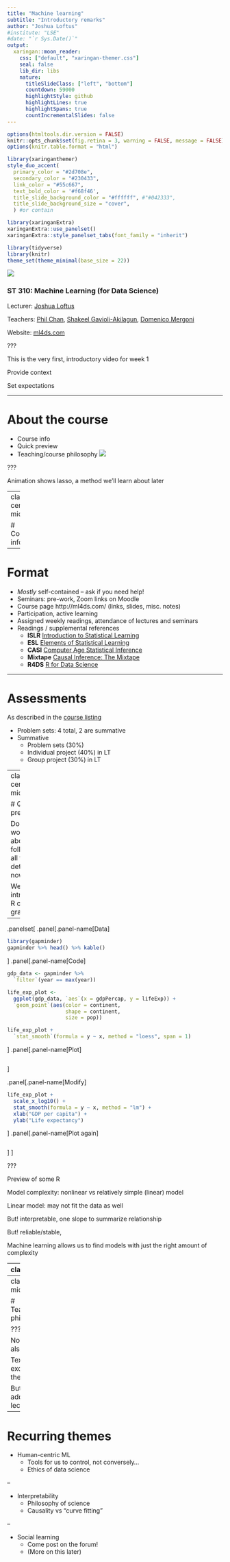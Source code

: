 ```yaml
---
title: "Machine learning"
subtitle: "Introductory remarks"
author: "Joshua Loftus"
#institute: "LSE"
#date: "`r Sys.Date()`"
output:
  xaringan::moon_reader:
    css: ["default", "xaringan-themer.css"]
    seal: false    
    lib_dir: libs
    nature:
      titleSlideClass: ["left", "bottom"]
      countdown: 59000
      highlightStyle: github
      highlightLines: true
      highlightSpans: true
      countIncrementalSlides: false
---
```


```r
options(htmltools.dir.version = FALSE)
knitr::opts_chunk$set(fig.retina = 3, warning = FALSE, message = FALSE)
options(knitr.table.format = "html")
```

```r
library(xaringanthemer)
style_duo_accent(
  primary_color = "#2d708e",
  secondary_color = "#230433",
  link_color = "#55c667",
  text_bold_color = '#f68f46',
  title_slide_background_color = "#ffffff", #"#042333",
  title_slide_background_size = "cover",
  ) #or contain
```

```r
library(xaringanExtra)
xaringanExtra::use_panelset()
xaringanExtra::style_panelset_tabs(font_family = "inherit")
```

```r
library(tidyverse)
library(knitr)
theme_set(theme_minimal(base_size = 22))
```

<style type="text/css">
.remark-slide-content {
    font-size: 1.2rem;
    padding: 1em 4em 1em 4em;
}
</style>

![](../../../files/theme/LSE_stats_banner.jpg)

### ST 310: Machine Learning (for Data Science)

Lecturer: [Joshua Loftus](https://joshualoftus.com/)

Teachers: [Phil Chan](https://www.lse.ac.uk/Statistics/People/Dr-Phil-Chan), [Shakeel Gavioli-Akilagun](https://www.lse.ac.uk/Statistics/People/Shakeel-Gavioli-Akilagun), [Domenico Mergoni](https://www.lse.ac.uk/Mathematics/people/Research-Students/Domenico-Mergoni)

Website: [ml4ds.com](https://ml4ds.com)

???

This is the very first, introductory video for week 1

Provide context

Set expectations


---

# About the course

- Course info
- Quick preview
- Teaching/course philosophy
![](../../../files/lasso.gif)

???

Animation shows lasso, a method we'll learn about later

---
class: center, middle

# Course info

---

# Format

- *Mostly* self-contained -- ask if you need help!
- Seminars: pre-work, Zoom links on Moodle
- Course page http://ml4ds.com/ (links, slides, misc. notes)
- Participation, active learning
- Assigned weekly readings, attendance of lectures and seminars
- Readings / supplemental references
  - **ISLR** [Introduction to Statistical Learning](https://statlearning.com/) 
  - **ESL** [Elements of Statistical Learning](https://web.stanford.edu/~hastie/ElemStatLearn/)
  - **CASI** [Computer Age Statistical Inference](https://web.stanford.edu/~hastie/CASI/)
  - **Mixtape** [Causal Inference: The Mixtape](https://mixtape.scunning.com/index.html)
  - **R4DS** [R for Data Science](https://r4ds.had.co.nz/)

---

# Assessments

As described in the [course listing](https://www.lse.ac.uk/resources/calendar2022-2023/courseGuides/ST/2022_ST310.htm)

- Problem sets: 4 total, 2 are summative
- Summative
  - Problem sets (30%)
  - Individual project (40%) in LT
  - Group project (30%) in LT

---
class: center, middle

# Quick preview

Don't worry about following all the details now

We'll introduce R coding gradually

---

.panelset[
  .panel[.panel-name[Data]
```r
library(gapminder)
gapminder %>% head() %>% kable()
```
  
  ]
  .panel[.panel-name[Code]
  
```r
gdp_data <- gapminder %>%
  `filter`(year == max(year))

life_exp_plot <- 
  ggplot(gdp_data, `aes`(x = gdpPercap, y = lifeExp)) +
  `geom_point`(aes(color = continent,
                   shape = continent,
                   size = pop))

life_exp_plot +
  `stat_smooth`(formula = y ~ x, method = "loess", span = 1)
```
  
  
  ]
  .panel[.panel-name[Plot]
```r
```
  
  ]

  .panel[.panel-name[Modify]
  
```r
life_exp_plot +
  scale_x_log10() +
  stat_smooth(formula = y ~ x, method = "lm") +
  xlab("GDP per capita") +
  ylab("Life expectancy")
```
  
  
  ]
  .panel[.panel-name[Plot again]
```r
```
  
  ]
]

???

Preview of some R


Model complexity: nonlinear vs relatively simple (linear) model

Linear model: may not fit the data as well

But! interpretable, one slope to summarize relationship

But! reliable/stable, 


Machine learning allows us to find models with just the right amount of complexity

---
class: bottom


.pull-left[
![xkcd 2048](https://imgs.xkcd.com/comics/curve_fitting_2x.png)
Source: [xkcd](https://xkcd.com/2048/)
]

.pull-right[

&nbsp; 

&nbsp; 

&nbsp; 

&nbsp; 

&nbsp; 

Yes, there will be memes, [videos](https://twitter.com/Reza_Zadeh/status/1045124253006192640), etc...

]

---
class: center, middle

# Teaching/course philosophy

???

Not just math, also my opinions

Textbooks are excellent, read them!

But! Value added by lectures

---

# Recurring themes

- Human-centric ML
  - Tools for us to control, not conversely...
  - Ethics of data science

--

- Interpretability
  - Philosophy of science
  - Causality vs "curve fitting"

--

- Social learning
  - Come post on the forum!
  - (More on this later)


